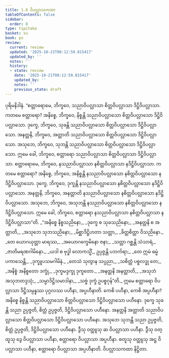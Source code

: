 ```yaml
---
title: 1.8 ဝိပလ္လာသကထာ
tableOfContents: false
sidebar:
  order: 8
type: tipitaka
basket: su
book: ps
review:
  current: review
  updated: '2025-10-21T08:12:59.815417'
  updated_by: ''
  notes: ''
  history:
  - state: review
    date: '2025-10-21T08:12:59.815417'
    updated_by: ''
    notes: ''
    previous_state: draft
---
```



<DynamicBreadcrumb />


<ReviewStatus review={frontmatter.review} showDetails={true} />

<HypothesisAnnotation frontmatter={frontmatter} />

<Division number="236" book="ps" e="ch" v="26" p="273">

<Paragraph number="1286" book="ps">
ပုရိမနိဒါနံ. “စတ္တာရောမေ, ဘိက္ခဝေ, သညာဝိပလ္လာသာ စိတ္တဝိပလ္လာသာ ဒိဋ္ဌိဝိပလ္လာသာ. ကတမေ စတ္တာရော? အနိစ္စေ, ဘိက္ခဝေ, နိစ္စန္တိ သညာဝိပလ္လာသော စိတ္တဝိပလ္လာသော ဒိဋ္ဌိဝိပလ္လာသော. ဒုက္ခေ, ဘိက္ခဝေ, သုခန္တိ သညာဝိပလ္လာသော စိတ္တဝိပလ္လာသော ဒိဋ္ဌိဝိပလ္လာသော. အနတ္တနိ, ဘိက္ခဝေ, အတ္တာတိ သညာဝိပလ္လာသော စိတ္တဝိပလ္လာသော ဒိဋ္ဌိဝိပလ္လာသော. အသုဘေ, ဘိက္ခဝေ, သုဘန္တိ သညာဝိပလ္လာသော စိတ္တဝိပလ္လာသော ဒိဋ္ဌိဝိပလ္လာသော. ဣမေ ခေါ, ဘိက္ခဝေ, စတ္တာရော သညာဝိပလ္လာသာ စိတ္တဝိပလ္လာသာ ဒိဋ္ဌိဝိပလ္လာသာ.
</Paragraph>

<Paragraph number="1287" book="ps">
စတ္တာရောမေ, ဘိက္ခဝေ, နသညာဝိပလ္လာသာ နစိတ္တဝိပလ္လာသာ နဒိဋ္ဌိဝိပလ္လာသာ. ကတမေ စတ္တာရော? အနိစ္စေ, ဘိက္ခဝေ, အနိစ္စန္တိ နသညာဝိပလ္လာသော နစိတ္တဝိပလ္လာသော နဒိဋ္ဌိဝိပလ္လာသော. ဒုက္ခေ, ဘိက္ခဝေ, ဒုက္ခန္တိ နသညာဝိပလ္လာသော နစိတ္တဝိပလ္လာသော နဒိဋ္ဌိဝိပလ္လာသော. အနတ္တနိ, ဘိက္ခဝေ, အနတ္တာတိ နသညာဝိပလ္လာသော နစိတ္တဝိပလ္လာသော နဒိဋ္ဌိဝိပလ္လာသော. အသုဘေ, ဘိက္ခဝေ, အသုဘန္တိ နသညာဝိပလ္လာသော နစိတ္တဝိပလ္လာသော နဒိဋ္ဌိဝိပလ္လာသော. ဣမေ ခေါ, ဘိက္ခဝေ, စတ္တာရော နသညာဝိပလ္လာသာ နစိတ္တဝိပလ္လာသာ နဒိဋ္ဌိဝိပလ္လာသာ”တိ.
</Paragraph>

<Paragraph number="1288" type="verses" book="ps">
_“အနိစ္စေ နိစ္စသညိနော,_  
_ဒုက္ခေ စ သုခသညိနော;_  
_အနတ္တနိ စ အတ္တာတိ,_  
_အသုဘေ သုဘသညိနော;_  
_မိစ္ဆာဒိဋ္ဌိဟတာ သတ္တာ,_  
_ခိတ္တစိတ္တာ ဝိသညိနော._  

</Paragraph>

<Paragraph number="1289" type="verses" book="ps">
_တေ ယောဂယုတ္တာ မာရဿ,_  
_အယောဂက္ခေမိနော ဇနာ;_  
_သတ္တာ ဂစ္ဆန္တိ သံသာရံ,_  
_ဇာတိမရဏဂါမိနော._  

</Paragraph>

<Paragraph number="1290" type="verses" book="ps">
_ယဒါ စ ဗုဒ္ဓါ လောကသ္မိံ,_  
ဥပ္ပဇ္ဇန္တိ ပဘင်္ကရာ;_  
_တေ ဣမံ ဓမ္မံ ပကာသေန္တိ,_  
_ဒုက္ခူပသမဂါမိနံ._  

</Paragraph>

<Paragraph number="1291" type="verses" book="ps">
_တေသံ သုတွာန သပ္ပညာ,_  
_သစိတ္တံ ပစ္စလဒ္ဓု တေ;_  
_အနိစ္စံ အနိစ္စတော ဒက္ခုံ,_  
_ဒုက္ခမဒ္ဒက္ခု ဒုက္ခတော._  

</Paragraph>

<Paragraph number="1292" type="verses" book="ps">
_အနတ္တနိ အနတ္တာတိ,_  
_အသုဘံ အသုဘတဒ္ဒသုံ;_  
_သမ္မာဒိဋ္ဌိသမာဒါနာ,_  
_သဗ္ဗံ ဒုက္ခံ ဥပစ္စဂုန်”တိ._  

</Paragraph>

<Paragraph number="1293" book="ps">
ဣမေ စတ္တာရော ဝိပလ္လာသာ ဒိဋ္ဌိသမ္ပန္နဿ ပုဂ္ဂလဿ ပဟီနာ, အပ္ပဟီနာတိ. ကေစိ ပဟီနာ, ကေစိ အပ္ပဟီနာ? အနိစ္စေ နိစ္စန္တိ သညာဝိပလ္လာသော စိတ္တဝိပလ္လာသော ဒိဋ္ဌိဝိပလ္လာသော ပဟီနော. ဒုက္ခေ သုခန္တိ သညာ ဥပ္ပဇ္ဇတိ, စိတ္တံ ဥပ္ပဇ္ဇတိ, ဒိဋ္ဌိဝိပလ္လာသော ပဟီနော. အနတ္တနိ အတ္တာတိ သညာဝိပလ္လာသော စိတ္တဝိပလ္လာသော ဒိဋ္ဌိဝိပလ္လာသော ပဟီနော. အသုဘေ သုဘန္တိ သညာ ဥပ္ပဇ္ဇတိ, စိတ္တံ ဥပ္ပဇ္ဇတိ, ဒိဋ္ဌိဝိပလ္လာသော ပဟီနော. ဒွီသု ဝတ္ထူသု ဆ ဝိပလ္လာသာ ပဟီနာ. ဒွီသု ဝတ္ထူသု ဒွေ ဝိပလ္လာသာ ပဟီနာ, စတ္တာရော ဝိပလ္လာသာ အပ္ပဟီနာ. စတူသု ဝတ္ထူသု အဋ္ဌ ဝိပလ္လာသာ ပဟီနာ, စတ္တာရော ဝိပလ္လာသာ အပ္ပဟီနာတိ.

</Paragraph>
</Division>

<Paragraph number="1294" type="center" book="ps">
ဝိပလ္လာသကထာ နိဋ္ဌိတာ.
</Paragraph>